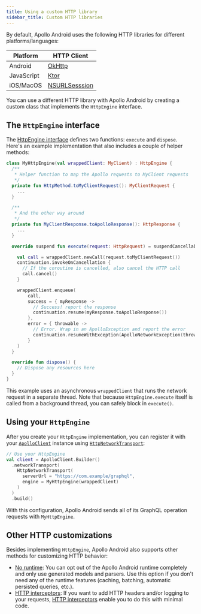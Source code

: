 ```yaml
---
title: Using a custom HTTP library
sidebar_title: Custom HTTP libraries
---
```


By default, Apollo Android uses the following HTTP libraries for different platforms/languages:

| Platform | HTTP Client |
|----------|-------------|
| Android  | [OkHttp](https://square.github.io/okhttp/) |
| JavaScript | [Ktor](https://ktor.io/) |
| iOS/MacOS | [NSURLSesssion](https://developer.apple.com/documentation/foundation/nsurlsession) |

You can use a different HTTP library with Apollo Android by creating a custom class that implements the `HttpEngine` interface.

## The `HttpEngine` interface

The [HttpEngine interface](https://apollographql.github.io/apollo-android/kdoc/apollo-runtime/com.apollographql.apollo3.network.http/-http-engine/index.html) defines two functions: `execute` and `dispose`. Here's an example implementation that also includes a couple of helper methods:

```kotlin
class MyHttpEngine(val wrappedClient: MyClient) : HttpEngine {
  /**
   * Helper function to map the Apollo requests to MyClient requests
   */
  private fun HttpMethod.toMyClientRequest(): MyClientRequest {
    ...
  }

  /**
   * And the other way around
   */
  private fun MyClientResponse.toApolloResponse(): HttpResponse {
    ...
  }

  override suspend fun execute(request: HttpRequest) = suspendCancellableCoroutine { continuation ->

    val call = wrappedClient.newCall(request.toMyClientRequest())
    continuation.invokeOnCancellation {
      // If the coroutine is cancelled, also cancel the HTTP call
      call.cancel()
    }

    wrappedClient.enqueue(
        call,
        success = { myResponse ->
          // Success! report the response
          continuation.resume(myResponse.toApolloResponse())
        },
        error = { throwable ->
          // Error. Wrap in an ApolloException and report the error
          continuation.resumeWithException(ApolloNetworkException(throwable))
        }
    )
  }

  override fun dispose() {
    // Dispose any resources here
  }
}
```

This example uses an asynchronous `wrappedClient` that runs the network request in a separate thread. Note that because `HttpEngine.execute` itself is called from a background thread, you can safely block in `execute()`.

## Using your `HttpEngine`

After you create your `HttpEngine` implementation, you can register it with your [`ApolloClient`](https://apollographql.github.io/apollo-android/kdoc/apollo-runtime/com.apollographql.apollo3/-apollo-client/index.html) instance using [`HttpNetworkTransport`](https://apollographql.github.io/apollo-android/kdoc/apollo-runtime/com.apollographql.apollo3.network.http/-http-network-transport/index.html):

```kotlin
// Use your HttpEngine
val client = ApolloClient.Builder()
  .networkTransport(
    HttpNetworkTransport(
      serverUrl = "https://com.example/graphql",
      engine = MyHttpEngine(wrappedClient)
    )
  )
  .build()
```

With this configuration, Apollo Android sends all of its GraphQL operation requests with `MyHttpEngine`.

## Other HTTP customizations

Besides implementing `HttpEngine`, Apollo Android also supports other methods for customizing HTTP behavior:

* [No runtime](no-runtime): You can opt out of the Apollo Android runtime completely and only use generated models and parsers. Use this option if you don't need any of the runtime features (caching, batching, automatic persisted queries, etc.).
* [HTTP interceptors](interceptors-http): If you want to add HTTP headers and/or logging to your requests, [HTTP interceptors](interceptors-http) enable you to do this with minimal code.
